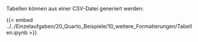 Tabellen können aus einer CSV-Datei generiert werden:

{{< embed ../../Einzelaufgaben/20_Quarto_Beispiele/10_weitere_Formatierungen/Tabellen.ipynb >}}
